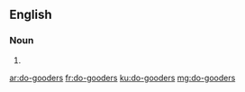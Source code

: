 {{also|dogooders}}
==English==

===Noun===
{{head|en|noun plural form}}

# {{plural of|do-gooder|lang=en}}

[[ar:do-gooders]]
[[fr:do-gooders]]
[[ku:do-gooders]]
[[mg:do-gooders]]
